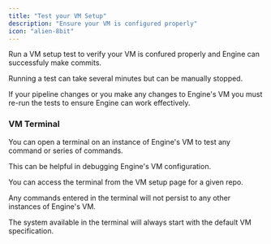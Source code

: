 ```yaml
---
title: "Test your VM Setup"
description: "Ensure your VM is configured properly"
icon: "alien-8bit"
---
```


Run a VM setup test to verify your VM is confured properly and Engine can successfuly make commits.

Running a test can take several minutes but can be manually stopped.

If your pipeline changes or you make any changes to Engine's VM you must re-run the tests to ensure Engine can work effectively.

### VM Terminal

You can open a terminal on an instance of Engine's VM to test any command or series of commands.

This can be helpful in debugging Engine's VM configuration.

You can access the terminal from the VM setup page for a given repo.

<Warning>
  Any commands entered in the terminal will not persist to any other instances of Engine's VM.

  The system available in the terminal will always start with the default VM specification.
</Warning>
